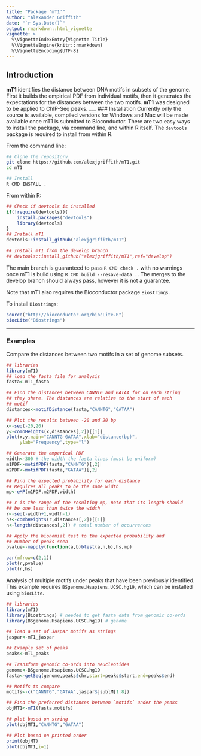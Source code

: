 ```yaml
---
title: "Package 'mT1'"
author: "Alexander Griffith"
date: "`r Sys.Date()`"
output: rmarkdown::html_vignette
vignette: >
  %\VignetteIndexEntry{Vignette Title}
  %\VignetteEngine{knitr::rmarkdown}
  %\VignetteEncoding{UTF-8}
---
```


## Introduction

**mT1** identifies the distance between DNA motifs in subsets of the genome. First it builds the empirical PDF from individual motifs, then it generates the expectations for the distances between the two motifs. **mT1** was designed to be applied to ChIP-Seq peaks.
___
### Installation
Currently only the source is available, compiled versions for Windows and Mac will be made available once mT1 is submitted to Bioconductor. There are two easy ways to install the package, via command line, and within R itself. The `devtools` package is required to install from within R.


From the command line:

```sh
## Clone the repository
git clone https://github.com/alexjgriffith/mT1.git
cd mT1

## Install 
R CMD INSTALL .
```
From within R:


```R
## Check if devtools is installed
if(!require(devtools)){
	install.packages("devtools")
	library(devtools)
}
## Install mT1
devtools::install_github("alexjgriffith/mT1")

## Install mT1 from the develop branch
## devtools::install_github("alexjgriffith/mT1",ref="develop")
```

The main branch is guaranteed to pass `R CMD check .` with no warnings once mT1 is build using `R CMD build --resave-data .`. The merges to the develop branch should always pass, however it is not a guarantee.


Note that mT1 also requires the Bioconductor package `Biostrings`.

To install `Biostrings`:

```R
source("http://bioconductor.org/biocLite.R")
biocLite("Biostrings")
```

___
### Examples
Compare the distances between two motifs in a set of genome subsets.

```R
## libraries
library(mT1)
## load the fasta file for analysis
fasta<-mT1_fasta

## Find the distances between CANNTG and GATAA for on each string
## they share. The distances are relative to the start of each
## motif
distances<-motifDistance(fasta,"CANNTG","GATAA")

## Plot the results between -20 and 20 bp
x<-seq(-20,20)
y<-combHeights(x,distances[,2])[[1]]
plot(x,y,main="CANNTG-GATAA",xlab="distance(bp)",
	 ylab="Frequency",type="l")

## Generate the emperical PDF
width<-300 # the width the fasta lines (must be uniform)
m1PDF<-motifPDF(fasta,"CANNTG")[,2]
m2PDF<-motifPDF(fasta,"GATAA")[,2]

## Find the expected probability for each distance
## Requires all peaks to be the same width
mp<-eMP(m1PDF,m2PDF,width)

## r is the range of the resulting mp, note that its length should 
## be one less than twice the width
r<-seq(-width+1,width-1)
hs<-combHeights(r,distances[,2])[[1]]
n<-length(distances[,2]) # total number of occurrences

## Apply the bionomial test to the expected probability and
## number of peaks seen
pvalue<-mapply(function(a,b)btest(a,n,b),hs,mp)

par(mfrow=c(2,1))
plot(r,pvalue)
plot(r,hs)

```


Analysis of multiple motifs under peaks that have been previously identified. This example requires `BSgenome.Hsapiens.UCSC.hg19`, which can be installed using `biocLite`.
```R
## libraries
library(mT1)
library(Biostrings) # needed to get fasta data from genomic co-ords
library(BSgenome.Hsapiens.UCSC.hg19) # genome

## load a set of Jaspar motifs as strings
jaspar<-mT1_jaspar

## Example set of peaks
peaks<-mT1_peaks

## Transform genomic co-ords into neucleotides
genome<-BSgenome.Hsapiens.UCSC.hg19
fasta<-getSeq(genome,peaks$chr,start=peaks$start,end=peaks$end)

## Motifs to compare
motifs<-c("CANNTG","GATAA",jaspar$jsublM[1:8])

## Find the preferred distances between `motifs` under the peaks
objMT1<-mT1(fasta,motifs)

## plot based on string
plot(objMT1,"CANNTG","GATAA")

## Plot based on printed order
print(objMT)
plot(objMT1,i=1)

```
